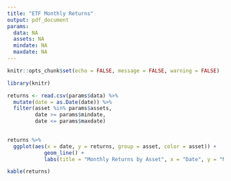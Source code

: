 ```yaml
---
title: "ETF Monthly Returns"
output: pdf_document
params: 
  data: NA
  assets: NA
  mindate: NA
  maxdate: NA
---
```


```r
knitr::opts_chunk$set(echo = FALSE, message = FALSE, warning = FALSE)

library(knitr)
```

```r
returns <- read.csv(params$data) %>% 
  mutate(date = as.Date(date)) %>% 
  filter(asset %in% params$assets,
         date >= params$mindate,
         date <= params$maxdate)
             

returns %>% 
  ggplot(aes(x = date, y = returns, group = asset, color = asset)) +
            geom_line() + 
            labs(title = "Monthly Returns by Asset", x = "Date", y = "Monthly Returns", color = "Asset")
```

```r
kable(returns)
```
